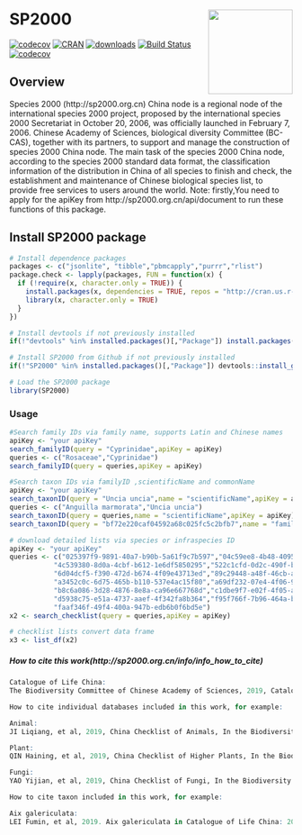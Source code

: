 <!-- README.md is generated from README.Rmd. Please edit that file -->

# SP2000 <img src="inst/figures/logo.png" align="right" width="150" />

[![codecov](https://badge.fury.io/gh/Otoliths%2Fsp2000.svg)](https://badge.fury.io/for/gh/Otoliths/sp2000)
[![CRAN](http://www.r-pkg.org/badges/version/sp2000)](https://cran.r-project.org/package=sp2000)
[![downloads](http://cranlogs.r-pkg.org/badges/sp2000)](https://cran.r-project.org/package=sp2000)
[![Build Status](https://travis-ci.org/Otoliths/sp2000.svg?branch=master)](https://travis-ci.org/easystats/sp2000)
[![codecov](https://codecov.io/gh/Otoliths/sp2000/branch/master/graph/badge.svg)](https://codecov.io/gh/Otoliths/sp2000)

## Overview

Species 2000 (http://sp2000.org.cn) China node is a regional node of the international species 2000 project, proposed by the international species 2000 Secretariat in October 20, 2006, was officially launched in February 7, 2006. Chinese Academy of Sciences, biological diversity Committee (BC-CAS), together with its partners, to support and manage the construction of species 2000 China node. The main task of the species 2000 China node, according to the species 2000 standard data format, the classification information of the distribution in China of all species to finish and check, the establishment and maintenance of Chinese biological species list, to provide free services to users around the world. Note: firstly,You need to apply for the apiKey from http://sp2000.org.cn/api/document to run these functions of this package.



## Install SP2000 package

```r
# Install dependence packages
packages <- c("jsonlite", "tibble","pbmcapply","purrr","rlist")
package.check <- lapply(packages, FUN = function(x) {
  if (!require(x, character.only = TRUE)) {
    install.packages(x, dependencies = TRUE, repos = "http://cran.us.r-project.org")
    library(x, character.only = TRUE)
  }
})

# Install devtools if not previously installed
if(!"devtools" %in% installed.packages()[,"Package"]) install.packages("devtools")

# Install SP2000 from Github if not previously installed
if(!"SP2000" %in% installed.packages()[,"Package"]) devtools::install_github("Otoliths/SP2000")
```

```r
# Load the SP2000 package
library(SP2000)
```


### Usage

```r
#Search family IDs via family name, supports Latin and Chinese names
apiKey <- "your apiKey"
search_familyID(query = "Cyprinidae",apiKey = apiKey)
queries <- c("Rosaceae","Cyprinidae")
search_familyID(query = queries,apiKey = apiKey)
```

```r
#Search taxon IDs via familyID ,scientificName and commonName
apiKey <- "your apiKey"
search_taxonID(query = "Uncia uncia",name = "scientificName",apiKey = apiKey)
queries <- c("Anguilla marmorata","Uncia uncia")
search_taxonID(query = queries,name = "scientificName",apiKey = apiKey)
search_taxonID(query = "bf72e220caf04592a68c025fc5c2bfb7",name = "familyID",apiKey = apiKey)
```

```r
# download detailed lists via species or infraspecies ID
apiKey <- "your apiKey"
queries <- c("025397f9-9891-40a7-b90b-5a61f9c7b597","04c59ee8-4b48-4095-be0d-663485463f21",
           "4c539380-8d0a-4cbf-b612-1e6df5850295","522c1cfd-0d2c-490f-b8f8-0c7459f6dba5",
           "6d04dcf5-f390-472d-b674-4f09e43713ed","89c29448-a48f-46cb-a573-ee51dd47e7b0",
           "a3452c0c-6d75-465b-b110-537e4ac15f80","a69df232-07e4-4f06-9651-a4e52796f01a",
           "b8c6a086-3d28-4876-8e8a-ca96e667768d","c1dbe9f7-e02f-4f05-a1ca-1487a41075bd",
           "d5938c75-e51a-4737-aaef-4f342fa8b364","f95f766f-7b96-464a-bff5-43b1adafcf50",
           "faaf346f-49f4-400a-947b-edb6b0f6bd5e")           
x2 <- search_checklist(query = queries,apiKey = apiKey)
```

```r
# checklist lists convert data frame
x3 <- list_df(x2)
```

##### How to cite this work(http://sp2000.org.cn/info/info_how_to_cite)

```r
Catalogue of Life China: 
The Biodiversity Committee of Chinese Academy of Sciences, 2019, Catalogue of Life China: 2019 Annual Checklist, Beijing, China

How to cite individual databases included in this work, for example:

Animal: 
JI Liqiang, et al, 2019, China Checklist of Animals, In the Biodiversity Committee of Chinese Academy of Sciences ed., Catalogue of Life China: 2019 Annual Checklist, Beijing, China

Plant: 
QIN Haining, et al, 2019, China Checklist of Higher Plants, In the Biodiversity Committee of Chinese Academy of Sciences ed., Catalogue of Life China: 2019 Annual Checklist, Beijing, China

Fungi: 
YAO Yijian, et al, 2019, China Checklist of Fungi, In the Biodiversity Committee of Chinese Academy of Sciences ed., Catalogue of Life China: 2019 Annual Checklist, Beijing, China

How to cite taxon included in this work, for example:

Aix galericulata: 
LEI Fumin, et al, 2019. Aix galericulata in Catalogue of Life China: 2019 Annual Checklist, Beijing, China. http://sp2000.org.cn/species/show_species_details/f3bc32a7-50ec-41cc-91ee-a990b9196838
```

